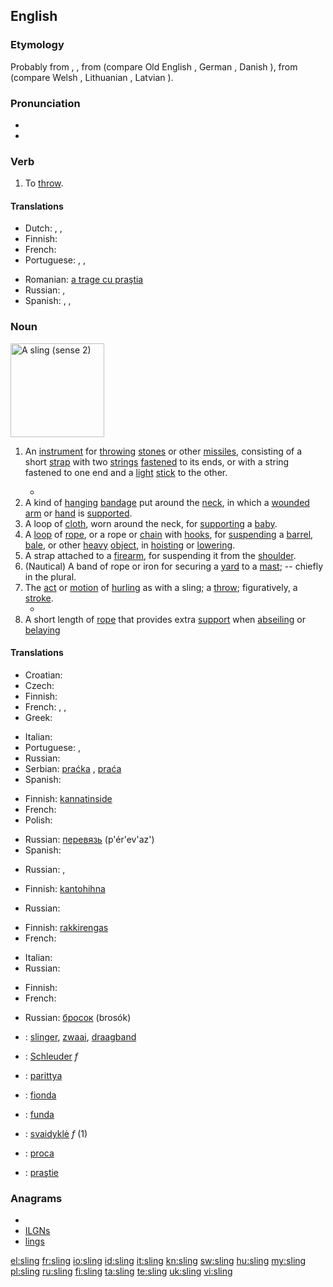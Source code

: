 ==English==

===Etymology===
Probably from {{etyl|non}} {{term|slyngja|lang=non}}, {{term|slyngva|lang=non||to hurl}}, from {{proto|Germanic|slenʒwanan|to worm, twist}} (compare Old English {{term|slingan|lang=ang||to wind, twist}}, German {{term|schlingen|lang=de||to swing, wind, twist}}, Danish {{term|slynge|lang=da}}), from {{proto|Indo-European|slenk|to turn, twist}} (compare Welsh {{term|llyngyr|lang=cy||worms, maggots}}, Lithuanian {{term|sliñkti|lang=lt||to crawl like a snake}}, Latvian {{term|slìkt|lang=lv||to sink}}).

===Pronunciation===
* {{IPA|/ˈslɪɳ/}}
* {{rhymes|ɪŋ}}

===Verb===
{{en-verb|slings|slinging|'''[[slung]]''' or '''[[slang]]'''|slung}}

# To [[throw]].

====Translations====
{{trans-top|to throw}}
* Dutch: {{t+|nl|slingeren}}, {{t+|nl|werpen}}, {{t+|nl|ophangen}}
* Finnish: {{t-|fi|lingota}}
* French: {{t|fr|lancer}}
* Portuguese: {{t+|pt|atirar}}, {{t+|pt|jogar}}, {{t+|pt|arremessar}}
{{trans-mid}}
* Romanian: [[a trage cu praştia]]
* Russian: {{t+|ru|бросать}},  {{t|ru|швырять}}
* Spanish: {{t+|es|tirar}}, {{t+|es|lanzar}}, {{t+|es|arrojar}}
{{trans-bottom}}

===Noun===
[[Image:Echarpe_droite.png|thumb|right|150px|A sling (sense 2)]]
{{en-noun}}

# {{context|weapon}} An [[instrument]] for [[throw]]ing [[stone]]s or other [[missile]]s, consisting of a short [[strap]] with two [[string]]s [[fasten]]ed to its ends, or with a string fastened to one end and a [[light]] [[stick]] to the other.
#* {{quote-book|year=1786|author=Francis Grose|title=A Treatise on Ancient Armour and Weapons|page=43
|passage=The '''Sling''' is also a weapon of great antiquity, formerly in high estimation among the ancients.}}
# A kind of [[hang]]ing [[bandage]] put around the [[neck]], in which a [[wound]]ed [[arm]] or [[hand]] is [[support]]ed.
# A loop of [[cloth]], worn around the neck, for [[support]]ing a [[baby]].
# A [[loop]] of [[rope]], or a rope or [[chain]] with [[hook]]s, for [[suspend]]ing a [[barrel]], [[bale]], or other [[heavy]] [[object]], in [[hoist]]ing or [[lower]]ing.
# A strap attached to a [[firearm]], for suspending it from the [[shoulder]].
# (Nautical) A band of rope or iron for securing a [[yard]] to a [[mast]]; -- chiefly in the plural.
# The [[act]] or [[motion]] of [[hurl]]ing as with a sling; a [[throw]]; figuratively, a [[stroke]].
#* {{quote-book|year=1600|author=William Shakespeare|title=Hamlet'', Act III, Scene I, line 55<!--Not a book; a template such as the nonexistent quote-play would be more suitable.-->
|passage=To be, or not to be, that is the question: Whether 'tis nobler in the mind to suffer The '''slings''' and arrows of outrageous fortune, Or to take arms against a sea of troubles, And by opposing, end them.}}
# A short length of [[rope]] that provides extra [[support]] when [[abseiling]] or [[belaying]]

====Translations====
{{trans-top|instrument for throwing}}
* Croatian: {{t-|hr|praćka|f}}
* Czech: {{t-|cs|prak|m}}
* Finnish: {{t-|fi|linko}}
* French: {{t+|fr|fronde|f}}, {{t|fr|bricole|f}}, {{t|fr|lance-pierre|m}}
* Greek: {{t+|el|σφεντόνα|f}}
{{trans-mid}}
* Italian: {{t|it|fionda|f}}
* Portuguese: {{t+|pt|funda|f}}, {{t-|pt|fundíbulo|m}}
* Russian: {{t+|ru|праща|f|tr=praš'á}}
* Serbian: [[praćka]] {{f}}, [[praća]] {{f}}
* Spanish: {{t+|es|honda|f}}
{{trans-bottom}}

{{trans-top|bandage}}
* Finnish: [[kannatinside]]
* French: {{t|fr|écharpe|f}}
* Polish: {{t|pl|temblak}}
{{trans-mid}}
* Russian: [[перевязь]] (p'ér'ev'az') {{f}}
* Spanish: {{t-|es|cabestrillo|m}}
{{trans-bottom}}

{{trans-top|rope or chain arrangement}}
* Russian: {{t+|ru|канат|m|tr=kanát}}, {{t+|ru|строп|m|tr=strop}}
{{trans-mid}}
{{trans-bottom}}

{{trans-top|strap attached to a firearm}}
* Finnish: [[kantohihna]]
{{trans-mid}}
* Russian: {{t+|ru|ремень|m|tr=r'em'én'}}
{{trans-bottom}}

{{trans-top|rope or iron securing a yard to a mast}}
* Finnish: [[rakkirengas]]
* French: {{t|fr|hauban}}
{{trans-mid}}
* Italian: {{t-|it|imbracatura|f}}
* Russian: {{t+|ru|строп|m|tr=strop}}
{{trans-bottom}}

{{trans-top|the act of hurling as with a sling}}
* Finnish: {{t+|fi|linkous}}
* French: {{t|fr|jet|m}}
{{trans-mid}}
* Russian: [[бросок]] (brosók) {{m}}
{{trans-bottom}}

{{checktrans-top}}
* {{ttbc|nl}}: [[slinger]], [[zwaai]], [[draagband]]
* {{ttbc|de}}: [[Schleuder]] ''f''
* {{ttbc|Hungarian}}: [[parittya]]
* {{ttbc|it}}: [[fionda]]
* {{ttbc|la}}: [[funda]]
* {{ttbc|Lithuanian}}: [[svaidyklė]] ''f'' (1)
* {{ttbc|Polish}}: [[proca]]
* {{ttbc|Romanian}}: [[praştie]]
{{trans-bottom}}

===Anagrams===
* {{alphagram|gilns}}
* [[ILGNs#English|ILGNs]]
* [[lings#English|lings]]

[[el:sling]]
[[fr:sling]]
[[io:sling]]
[[id:sling]]
[[it:sling]]
[[kn:sling]]
[[sw:sling]]
[[hu:sling]]
[[my:sling]]
[[pl:sling]]
[[ru:sling]]
[[fi:sling]]
[[ta:sling]]
[[te:sling]]
[[uk:sling]]
[[vi:sling]]